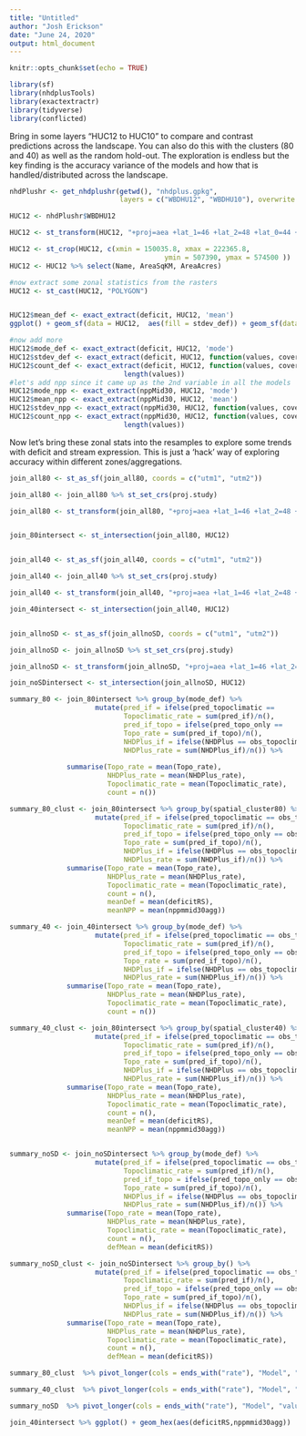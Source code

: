 ```yaml
---
title: "Untitled"
author: "Josh Erickson"
date: "June 24, 2020"
output: html_document
---
```


```r
knitr::opts_chunk$set(echo = TRUE)

library(sf)
library(nhdplusTools)
library(exactextractr)
library(tidyverse)
library(conflicted)
```

Bring in some layers "HUC12 to HUC10" to compare and contrast predictions across the landscape. You can also do this with the clusters (80 and 40) as well as the random hold-out. The exploration is endless but the key finding is the accuracy variance of the models and how that is handled/distributed across the landscape.

```r

nhdPlushr <- get_nhdplushr(getwd(), "nhdplus.gpkg",
                           layers = c("WBDHU12", "WBDHU10"), overwrite = TRUE, proj = "+proj=aea +lat_1=46 +lat_2=48 +lat_0=44 +lon_0=-109.5 +x_0=600000 +y_0=0 +datum=NAD83 +units=m +no_defs +ellps=GRS80 +towgs84=0,0,0")

HUC12 <- nhdPlushr$WBDHU12

HUC12 <- st_transform(HUC12, "+proj=aea +lat_1=46 +lat_2=48 +lat_0=44 +lon_0=-109.5 +x_0=600000 +y_0=0 +datum=NAD83 +units=m +no_defs +ellps=GRS80 +towgs84=0,0,0")

HUC12 <- st_crop(HUC12, c(xmin = 150035.8, xmax = 222365.8, 
                                      ymin = 507390, ymax = 574500 ))
HUC12 <- HUC12 %>% select(Name, AreaSqKM, AreaAcres)

#now extract some zonal statistics from the rasters
HUC12 <- st_cast(HUC12, "POLYGON")


HUC12$mean_def <- exact_extract(deficit, HUC12, 'mean')
ggplot() + geom_sf(data = HUC12,  aes(fill = stdev_def)) + geom_sf(data = DistrictBoundary, fill = NA, col = "black", size = 3)

#now add more
HUC12$mode_def <- exact_extract(deficit, HUC12, 'mode')
HUC12$stdev_def <- exact_extract(deficit, HUC12, function(values, coverage_fraction) sd(values, na.rm = TRUE)) 
HUC12$count_def <- exact_extract(deficit, HUC12, function(values, coverage_fraction)
                            length(values))
#let's add npp since it came up as the 2nd variable in all the models
HUC12$mode_npp <- exact_extract(nppMid30, HUC12, 'mode')
HUC12$mean_npp <- exact_extract(nppMid30, HUC12, 'mean')
HUC12$stdev_npp <- exact_extract(nppMid30, HUC12, function(values, coverage_fraction) sd(values, na.rm = TRUE)) 
HUC12$count_npp <- exact_extract(nppMid30, HUC12, function(values, coverage_fraction)
                            length(values))


```

Now let's bring these zonal stats into the resamples to explore some trends with deficit and stream expression. This is just a 'hack' way of exploring accuracy within different zones/aggregations.

```r


join_all80 <- st_as_sf(join_all80, coords = c("utm1", "utm2"))

join_all80 <- join_all80 %>% st_set_crs(proj.study) 

join_all80 <- st_transform(join_all80, "+proj=aea +lat_1=46 +lat_2=48 +lat_0=44 +lon_0=-109.5 +x_0=600000 +y_0=0 +datum=NAD83 +units=m +no_defs +ellps=GRS80 +towgs84=0,0,0")


join_80intersect <- st_intersection(join_all80, HUC12)


join_all40 <- st_as_sf(join_all40, coords = c("utm1", "utm2"))

join_all40 <- join_all40 %>% st_set_crs(proj.study) 

join_all40 <- st_transform(join_all40, "+proj=aea +lat_1=46 +lat_2=48 +lat_0=44 +lon_0=-109.5 +x_0=600000 +y_0=0 +datum=NAD83 +units=m +no_defs +ellps=GRS80 +towgs84=0,0,0")

join_40intersect <- st_intersection(join_all40, HUC12)


join_allnoSD <- st_as_sf(join_allnoSD, coords = c("utm1", "utm2"))

join_allnoSD <- join_allnoSD %>% st_set_crs(proj.study) 

join_allnoSD <- st_transform(join_allnoSD, "+proj=aea +lat_1=46 +lat_2=48 +lat_0=44 +lon_0=-109.5 +x_0=600000 +y_0=0 +datum=NAD83 +units=m +no_defs +ellps=GRS80 +towgs84=0,0,0")

join_noSDintersect <- st_intersection(join_allnoSD, HUC12)

```


```r
summary_80 <- join_80intersect %>% group_by(mode_def) %>%
                     mutate(pred_if = ifelse(pred_topoclimatic ==                                       obs_topoclimatic, 1, 0),
                            Topoclimatic_rate = sum(pred_if)/n(),
                            pred_if_topo = ifelse(pred_topo_only ==                                     obs_topo_only, 1, 0),
                            Topo_rate = sum(pred_if_topo)/n(),
                            NHDPlus_if = ifelse(NHDPlus == obs_topoclimatic,                                                            1, 0),
                            NHDPlus_rate = sum(NHDPlus_if)/n()) %>% 
  
              summarise(Topo_rate = mean(Topo_rate),
                        NHDPlus_rate = mean(NHDPlus_rate),
                        Topoclimatic_rate = mean(Topoclimatic_rate),
                        count = n())

summary_80_clust <- join_80intersect %>% group_by(spatial_cluster80) %>%
                     mutate(pred_if = ifelse(pred_topoclimatic == obs_topoclimatic, 1, 0),
                            Topoclimatic_rate = sum(pred_if)/n(),
                            pred_if_topo = ifelse(pred_topo_only == obs_topo_only, 1, 0),
                            Topo_rate = sum(pred_if_topo)/n(),
                            NHDPlus_if = ifelse(NHDPlus == obs_topoclimatic, 1, 0),
                            NHDPlus_rate = sum(NHDPlus_if)/n()) %>% 
              summarise(Topo_rate = mean(Topo_rate),
                        NHDPlus_rate = mean(NHDPlus_rate),
                        Topoclimatic_rate = mean(Topoclimatic_rate),
                        count = n(),
                        meanDef = mean(deficitRS),
                        meanNPP = mean(nppmmid30agg))

summary_40 <- join_40intersect %>% group_by(mode_def) %>%
                     mutate(pred_if = ifelse(pred_topoclimatic == obs_topoclimatic, 1, 0),
                            Topoclimatic_rate = sum(pred_if)/n(),
                            pred_if_topo = ifelse(pred_topo_only == obs_topo_only, 1, 0),
                            Topo_rate = sum(pred_if_topo)/n(),
                            NHDPlus_if = ifelse(NHDPlus == obs_topoclimatic, 1, 0),
                            NHDPlus_rate = sum(NHDPlus_if)/n()) %>% 
              summarise(Topo_rate = mean(Topo_rate),
                        NHDPlus_rate = mean(NHDPlus_rate),
                        Topoclimatic_rate = mean(Topoclimatic_rate),
                        count = n())

summary_40_clust <- join_80intersect %>% group_by(spatial_cluster40) %>%
                     mutate(pred_if = ifelse(pred_topoclimatic == obs_topoclimatic, 1, 0),
                            Topoclimatic_rate = sum(pred_if)/n(),
                            pred_if_topo = ifelse(pred_topo_only == obs_topo_only, 1, 0),
                            Topo_rate = sum(pred_if_topo)/n(),
                            NHDPlus_if = ifelse(NHDPlus == obs_topoclimatic, 1, 0),
                            NHDPlus_rate = sum(NHDPlus_if)/n()) %>% 
              summarise(Topo_rate = mean(Topo_rate),
                        NHDPlus_rate = mean(NHDPlus_rate),
                        Topoclimatic_rate = mean(Topoclimatic_rate),
                        count = n(),
                        meanDef = mean(deficitRS),
                        meanNPP = mean(nppmmid30agg))


summary_noSD <- join_noSDintersect %>% group_by(mode_def) %>%
                     mutate(pred_if = ifelse(pred_topoclimatic == obs_topoclimatic, 1, 0),
                            Topoclimatic_rate = sum(pred_if)/n(),
                            pred_if_topo = ifelse(pred_topo_only == obs_topo_only, 1, 0),
                            Topo_rate = sum(pred_if_topo)/n(),
                            NHDPlus_if = ifelse(NHDPlus == obs_topoclimatic, 1, 0),
                            NHDPlus_rate = sum(NHDPlus_if)/n()) %>% 
              summarise(Topo_rate = mean(Topo_rate),
                        NHDPlus_rate = mean(NHDPlus_rate),
                        Topoclimatic_rate = mean(Topoclimatic_rate),
                        count = n(),
                        defMean = mean(deficitRS))

summary_noSD_clust <- join_noSDintersect %>% group_by() %>%
                     mutate(pred_if = ifelse(pred_topoclimatic == obs_topoclimatic, 1, 0),
                            Topoclimatic_rate = sum(pred_if)/n(),
                            pred_if_topo = ifelse(pred_topo_only == obs_topo_only, 1, 0),
                            Topo_rate = sum(pred_if_topo)/n(),
                            NHDPlus_if = ifelse(NHDPlus == obs_topoclimatic, 1, 0),
                            NHDPlus_rate = sum(NHDPlus_if)/n()) %>% 
              summarise(Topo_rate = mean(Topo_rate),
                        NHDPlus_rate = mean(NHDPlus_rate),
                        Topoclimatic_rate = mean(Topoclimatic_rate),
                        count = n(),
                        defMean = mean(deficitRS))

summary_80_clust  %>% pivot_longer(cols = ends_with("rate"), "Model", "value") %>% ggplot(aes(meanDef, value, color = Model)) + geom_point() + geom_smooth(method = "lm") + facet_wrap(~Model)

summary_40_clust  %>% pivot_longer(cols = ends_with("rate"), "Model", "value") %>% ggplot(aes(meanNPP, value, color = meanDef)) + geom_point() + geom_smooth(method = "lm") + facet_wrap(~Model)

summary_noSD  %>% pivot_longer(cols = ends_with("rate"), "Model", "value") %>% ggplot(aes(defMean, value, color = Model)) + geom_point() + geom_smooth(method = "lm") + facet_wrap(~Model)

```

```r
join_40intersect %>% ggplot() + geom_hex(aes(deficitRS,nppmmid30agg))
```

